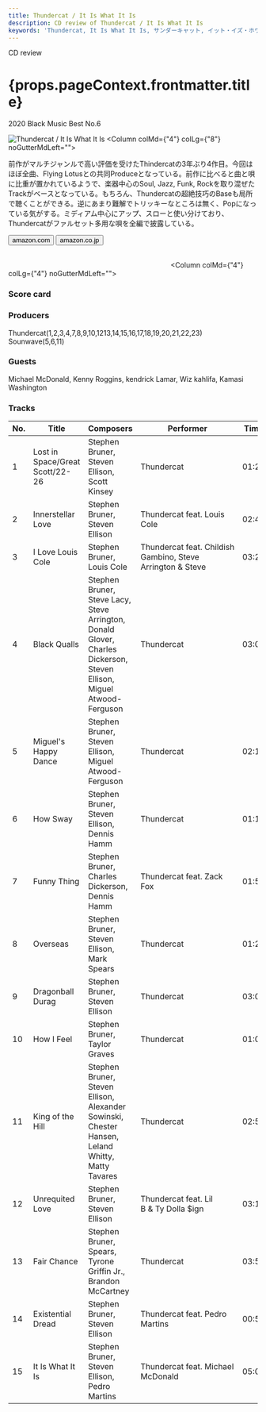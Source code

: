 ```yaml
---
title: Thundercat / It Is What It Is
description: CD review of Thundercat / It Is What It Is
keywords: 'Thundercat, It Is What It Is, サンダーキャット, イット・イズ・ホワット・イット・イズ'
---
```





<p className="largeP">CD review</p>
<h1 className="h1--no--margin">{props.pageContext.frontmatter.title}</h1>
<p className="largeP"><Link to="/best50/2020/">2020 Black Music Best No.6</Link></p>

<Row  className="image-card-group">
	<Column colMd={"3"} colLg={"4"} noGutterMdLeft="">
       <ImageCard>

![Thundercat / It Is What It Is](../../images/cd/thundercat2L.jpg) 
</ImageCard>
	</Column>
	<Column colMd={"4"} colLg={"8"} noGutterMdLeft="">
	<p>
	前作がマルチジャンルで高い評価を受けたThindercatの3年ぶり4作目。今回はほぼ全曲、Flying Lotusとの共同Produceとなっている。前作に比べると曲と唄に比重が置かれているようで、楽器中心のSoul, Jazz, Funk, Rockを取り混ぜたTrackがベースとなっている。もちろん、Thundercatの超絶技巧のBaseも局所で聴くことができる。逆にあまり難解でトリッキーなところは無く、Popになっている気がする。ミディアム中心にアップ、スローと使い分けており、Thundercatがファルセット多用な唄を全編で披露している。
	</p>
	<div>
	  <Button href="https://amzn.to/3fLBKg8" kind="primary" size="small" renderIcon={ArrowUpRight24}>
      amazon.com
    </Button>
    <Button href="https://amzn.to/3ip7EAL" kind="secondary" size="small" renderIcon={ArrowUpRight24}>
      amazon.co.jp
    </Button>
	</div>
	<a href="https://geo.music.apple.com/jp/album/it-is-what-it-is/1494467036?mt=1&app=music&ls=1&at=11lcug" style="display:inline-block;overflow:hidden;background:url(https://linkmaker.itunes.apple.com/ja-jp/lockup.svg?releaseDate=2020-04-03&kind=album&bubble=apple_music&style=mono-black) no-repeat;width:180px;height:45px;"></a>
	<a href="https://geo.music.apple.com/jp/album/it-is-what-it-is/1494467036?app=itunes&at=11lcug" style="display:inline-block;overflow:hidden;background:url(https://linkmaker.itunes.apple.com/ja-jp/badge-lrg.svg?releaseDate=2020-04-03T00:00:00Z&kind=album&bubble=itunes_music) no-repeat;width:140px;height:45px;"></a>
	</Column>
</Row>
<Row >
	<Column colMd={"4"} colLg={"4"} noGutterMdLeft="">
<div>
    <h3>Score card</h3>
	<SliderJS1 value="5" />
    <SliderJS2 value="2" />
	<SliderJS3 value="1" />
    <SliderJS4 value="9" />
</div>
</Column>
<Column colMd={"8"} colLg={"8"} noGutterMdLeft="">
<div>
<h3>Producers</h3>
<p>
Thundercat(1,2,3,4,7,8,9,10,1213,14,15,16,17,18,19,20,21,22,23)
<br/>Sounwave(5,6,11)
</p>
<h3>Guests</h3>
<p>
Michael McDonald, Kenny Roggins, kendrick Lamar, Wiz kahlifa, Kamasi Washington
</p>
</div>
</Column>
</Row>

<h3>Tracks</h3>

| No. |	 Title                          |	 Composers                                                                                                          |	 Performer                                               | Time	 |
| --- |	------------------------------- | --------------------------------------------------------------------------------------------------------------------- | ---------------------------------------------------------- | ----- |
| 1   |	Lost in Space/Great Scott/22-26	| Stephen Bruner, Steven Ellison, Scott Kinsey                                                                         	| Thundercat                                                 | 01:22 |
| 2   |	Innerstellar Love              	| Stephen Bruner, Steven Ellison                                                                                       	| Thundercat feat. Louis Cole                                | 02:41 |
| 3   |	I Love Louis Cole              	| Stephen Bruner, Louis Cole                                                                                           	| Thundercat feat. Childish Gambino, Steve Arrington & Steve | 03:23 |
| 4   |	Black Qualls                   	| Stephen Bruner, Steve Lacy, Steve Arrington, Donald Glover, Charles Dickerson, Steven Ellison, Miguel Atwood-Ferguson	| Thundercat                                                 | 03:09 |
| 5   |	Miguel's Happy Dance           	| Stephen Bruner, Steven Ellison, Miguel Atwood-Ferguson                                                               	| Thundercat                                                 | 02:11 |
| 6   |	How Sway                       	| Stephen Bruner, Steven Ellison, Dennis Hamm                                                                          	| Thundercat                                                 | 01:14 |
| 7   |	Funny Thing                    	| Stephen Bruner, Charles Dickerson, Dennis Hamm                                                                       	| Thundercat feat. Zack Fox                                  | 01:56 |
| 8   |	Overseas                       	| Stephen Bruner, Steven Ellison, Mark Spears                                                                          	| Thundercat                                                 | 01:28 |
| 9   |	Dragonball Durag               	| Stephen Bruner, Steven Ellison                                                                                       	| Thundercat                                                 | 03:01 |
| 10  |	How I Feel                     	| Stephen Bruner, Taylor Graves                                                                                        	| Thundercat                                                 | 01:08 |
| 11  |	King of the Hill               	| Stephen Bruner, Steven Ellison, Alexander Sowinski, Chester Hansen, Leland Whitty, Matty Tavares                     	| Thundercat                                                 | 02:51 |
| 12  |	Unrequited Love                	| Stephen Bruner, Steven Ellison                                                                                       	| Thundercat feat. Lil B & Ty Dolla $ign                     | 03:14 |
| 13  |	Fair Chance                    	| Stephen Bruner, Spears, Tyrone Griffin Jr., Brandon McCartney                                                        	| Thundercat                                                 | 03:57 |
| 14  |	Existential Dread              	| Stephen Bruner, Steven Ellison                                                                                       	| Thundercat feat. Pedro Martins                             | 00:51 |
| 15  |	It Is What It Is               	| Stephen Bruner, Steven Ellison, Pedro Martins                                                                        	| Thundercat feat. Michael McDonald                          | 05:02 |

<Row>
<Column colMd={3} colLg={3} noGutterMdLeft>
<Review1 />
</Column>
</Row>